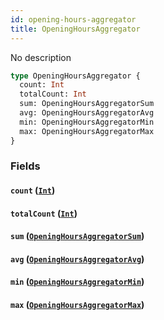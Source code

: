 ```yaml
---
id: opening-hours-aggregator
title: OpeningHoursAggregator
---
```


No description

```graphql
type OpeningHoursAggregator {
  count: Int
  totalCount: Int
  sum: OpeningHoursAggregatorSum
  avg: OpeningHoursAggregatorAvg
  min: OpeningHoursAggregatorMin
  max: OpeningHoursAggregatorMax
}
```

### Fields

#### `count` ([`Int`](/v1/scalars/int))

#### `totalCount` ([`Int`](/v1/scalars/int))

#### `sum` ([`OpeningHoursAggregatorSum`](/v1/objects/opening-hours-aggregator-sum))

#### `avg` ([`OpeningHoursAggregatorAvg`](/v1/objects/opening-hours-aggregator-avg))

#### `min` ([`OpeningHoursAggregatorMin`](/v1/objects/opening-hours-aggregator-min))

#### `max` ([`OpeningHoursAggregatorMax`](/v1/objects/opening-hours-aggregator-max))
